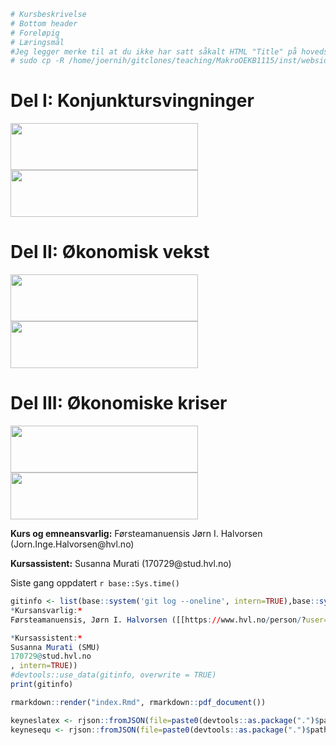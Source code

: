 
```r
# Kursbeskrivelse
# Bottom header
# Foreløpig 
# Læringsmål
#Jeg legger merke til at du ikke har satt såkalt HTML "Title" på hovedsiden.... derfor kommer den opp med "Redirecting" som title... I Chrome så blir dette vist i TAB'en (Arkfanen) ... så det ser litt rart ut.
# sudo cp -R /home/joernih/gitclones/teaching/MakroOEKB1115/inst/webside/_site /var/www/abc

```

# Del I: Konjunktursvingninger
<img id='grede' src="bilder/cycles.jpg" height="75px" width="300px" />
<img id='grere' src="bilder/money.jpg" height="75px" width="300px" />

# Del II: Økonomisk vekst
<img id='grere' src="bilder/poverty.jpg" height="75px" width="300px" />
<img id='grede' src="bilder/growth.jpg" height="75px" width="300px" />

# Del III: Økonomiske kriser
<img id='grede' src="bilder/depression.jpg" height="75px" width="300px" />
<img id='grere' src="bilder/recession.jpg" height="75px" width="300px" />

**Kurs og emneansvarlig:** Førsteamanuensis Jørn I. Halvorsen (Jorn.Inge.Halvorsen@hvl.no)

**Kursassistent:** Susanna Murati (170729@stud.hvl.no)

<!--
<span style="color:red"> Status: Under utvikling </span>
-->
Siste gang oppdatert ``r base::Sys.time()`` 

```r
gitinfo <- list(base::system('git log --oneline', intern=TRUE),base::system('git rev-list --count HEAD'
*Kursansvarlig:*
Førsteamanuensis, Jørn I. Halvorsen ([[https://www.hvl.no/person/?user=3601450][JIH]])

*Kursassistent:*
Susanna Murati (SMU) 
170729@stud.hvl.no
, intern=TRUE))
#devtools::use_data(gitinfo, overwrite = TRUE)
print(gitinfo)
```

```r
rmarkdown::render("index.Rmd", rmarkdown::pdf_document())
```

```r
keyneslatex <- rjson::fromJSON(file=paste0(devtools::as.package(".")$path,'/webside/jupyter/keynestex.json'))
keynesequ <- rjson::fromJSON(file=paste0(devtools::as.package(".")$path,'/webside/jupyter/keynesequ.json'))
```
